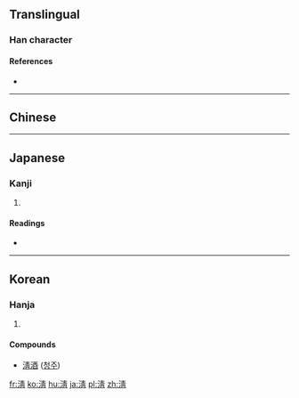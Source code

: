 {{also|清}}
==Translingual==

===Han character===
{{Han char|rn=85|rad=水|as=08|sn=11|four=|canj=EQMB,XEQMB|ids=⿰氵靑}}

====References====
* {{Han ref|kx=0632.150|dkj=17695|dj=1036.030|hdz=31637.111|uh=6DF8|ud=28152}}

----

==Chinese==
{{zh-see|清|v}}

----

==Japanese==

===Kanji===
{{ja-kanji|grade=|rs=水08}}

# {{defn|lang=ja|sort=水08}}

====Readings====
* {{ja-readings|on=[[せい]] (sei), [[しょう]] (shō)|kun=[[きょい]] (kyoi), [[きよめる]] (kiyomeru)}}

----

==Korean==

===Hanja===
{{ko-hanja|hangeul=청|eumhun=[[맑을]] 청|rv=cheong|mr=ch'ŏng|y=cheng}}

# {{defn|lang=ko|sort=水08}}

====Compounds====
* [[淸酒]] ([[청주]])

[[fr:淸]]
[[ko:淸]]
[[hu:淸]]
[[ja:淸]]
[[pl:淸]]
[[zh:淸]]